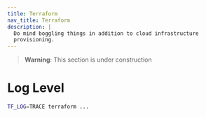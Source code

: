 ```yaml
---
title: Terraform
nav_title: Terraform
description: |
  Do mind boggling things in addition to cloud infrastructure 
  provisioning.
---
```


> **Warning**: This section is under construction

# Log Level

```bash
TF_LOG=TRACE terraform ...
```
